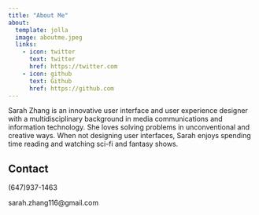 ```yaml
---
title: "About Me"
about:
  template: jolla
  image: aboutme.jpeg
  links:
    - icon: twitter
      text: twitter
      href: https://twitter.com
    - icon: github
      text: Github
      href: https://github.com
---
```


Sarah Zhang is an innovative user interface and user experience designer with a multidisciplinary background in media communications and information technology. She loves solving problems in unconventional and creative ways. When not designing user interfaces, Sarah enjoys spending time reading and watching sci-fi and fantasy shows.

## Contact
(647)937-1463

sarah.zhang116@gmail.com



